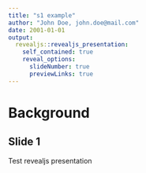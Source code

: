 ```yaml
---
title: "s1 example"
author: "John Doe, john.doe@mail.com"
date: 2001-01-01
output:
  revealjs::revealjs_presentation:
    self_contained: true
    reveal_options:
      slideNumber: true
      previewLinks: true
---
```


# Background

## Slide 1

Test revealjs presentation

